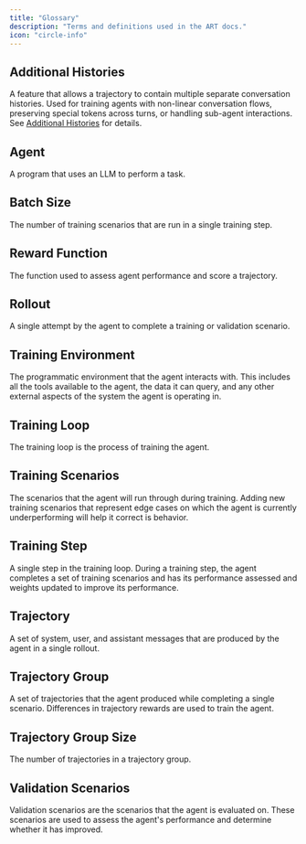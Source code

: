 ```yaml
---
title: "Glossary"
description: "Terms and definitions used in the ART docs."
icon: "circle-info"
---
```


## Additional Histories

A feature that allows a trajectory to contain multiple separate conversation histories. Used for training agents with non-linear conversation flows, preserving special tokens across turns, or handling sub-agent interactions. See [Additional Histories](/fundamentals/additional-histories) for details.

## Agent

A program that uses an LLM to perform a task.

## Batch Size

The number of training scenarios that are run in a single training step.

## Reward Function

The function used to assess agent performance and score a trajectory.

## Rollout

A single attempt by the agent to complete a training or validation scenario.

## Training Environment

The programmatic environment that the agent interacts with. This includes all the tools available to the agent, the data it can query, and any other external aspects of the system the agent is operating in.

## Training Loop

The training loop is the process of training the agent.

## Training Scenarios

The scenarios that the agent will run through during training. Adding new training scenarios that represent edge cases on which the agent is currently underperforming will help it correct is behavior.

## Training Step

A single step in the training loop. During a training step, the agent completes a set of training scenarios and has its performance assessed and weights updated to improve its performance.

## Trajectory

A set of system, user, and assistant messages that are produced by the agent in a single rollout.

## Trajectory Group

A set of trajectories that the agent produced while completing a single scenario. Differences in trajectory rewards are used to train the agent.

## Trajectory Group Size

The number of trajectories in a trajectory group.

## Validation Scenarios

Validation scenarios are the scenarios that the agent is evaluated on. These scenarios are used to assess the agent's performance and determine whether it has improved.

